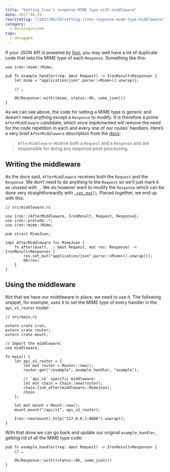 ```yaml
---
title: "Setting Iron’s response MIME type with middleware"
date: 2017-06-29
rewriteSlug: "/2017/06/29/setting-irons-response-mime-type-middleware/"
category:
  - Uncategorized
tags:
  - Untagged
---
```


If your JSON API is powered by [Iron](http://ironframework.io/), you may well have a lot of duplicate code that sets the MIME type of each `Response`. Something like this:

```
use iron::mime::Mime;

pub fn example_handler(req: &mut Request) -> IronResult<Response> {
    let mime = "application/json".parse::<Mime>().unwrap();

    // …

    Ok(Response::with((mime, status::Ok, some_json)))
}
```

As we can see above, the code for setting a MIME type is generic and doesn’t need anything except a `Response` to modify. It is therefore a prime `AfterMiddleware` candidate, which once implemented will remove the need for the code repetition in each and every one of our routes’ handlers. Here’s a very brief `AfterMiddleware` description from the [docs](https://docs.rs/iron/0.5.1/iron/middleware/trait.AfterMiddleware.html):

> `AfterMiddleware` receive both a `Request` and a `Response` and are responsible for doing any response post-processing.

<!-- readmore -->
## Writing the middleware

As the docs said, `AfterMiddleware` receives both the `Request` and the `Response`. We don’t need to do anything to the `Request` so we’ll just mark it as unused with `_`. We do however want to modify the `Response` which can be done very straightforwardly with [`.set_mut()`](https://docs.rs/iron/0.5.1/iron/trait.Set.html#method.set_mut). Pieced together, we end up with this:

```
// src/middleware.rs

use iron::{AfterMiddleware, IronResult, Request, Response};
use iron::prelude::*;
use iron::mime::Mime;

pub struct MimeJson;

impl AfterMiddleware for MimeJson {
    fn after(&self, _: &mut Request, mut res: Response) -> IronResult<Response> {
        res.set_mut("application/json".parse::<Mime>().unwrap());
        Ok(res)
    }
}
```

## Using the middleware

Not that we have our middleware in place, we need to use it. The following snippet, for example, uses it to set the MIME type of every handler in the `api_v1_router` router:

```
// src/main.rs

extern crate iron;
extern crate router;
extern crate mount;

// Import the middleware:
use middleware;

fn main() {
    let api_v1_router = {
        let mut router = Router::new();
        router.get("/example", example_handler, "example");

        // `api_v1` specific middleware:
        let mut chain = Chain::new(router);
        chain.link_after(middleware::MimeJson);
        chain
    };

    let mut mount = Mount::new();
    mount.mount("/api/v1", api_v1_router);

    Iron::new(mount).http("127.0.0.1:8888").unwrap();
}
```

With that done we can go back and update our original `example_handler`, getting rid of all the MIME type code:

```
pub fn example_handler(req: &mut Request) -> IronResult<Response> { 
    // …

    Ok(Response::with((status::Ok, some_json)))
}
```
  